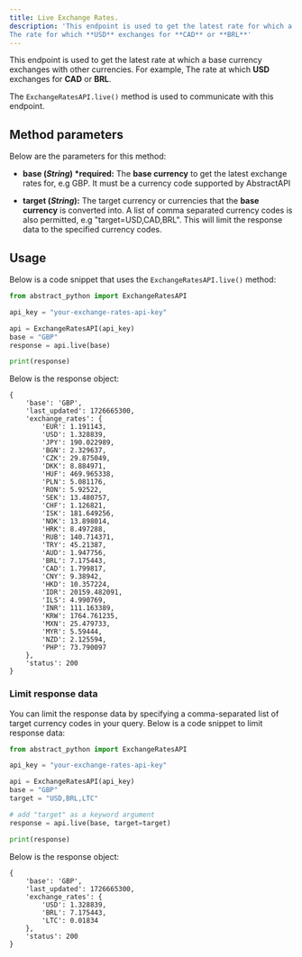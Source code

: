```yaml
---
title: Live Exchange Rates.
description: 'This endpoint is used to get the latest rate for which a base currency exchanges with other currencies. For example,
The rate for which **USD** exchanges for **CAD** or **BRL**'
---
```


This endpoint is used to get the latest rate at which a base currency exchanges with other currencies. For example,
The rate at which **USD** exchanges for **CAD** or **BRL**.

The `ExchangeRatesAPI.live()` method is used to communicate with this endpoint.

## Method parameters

Below are the parameters for this method:

- **base (_String_) \*required:** The **base currency** to get the latest exchange rates for, e.g GBP.
  It must be a currency code supported by AbstractAPI

- **target (_String_):** The target currency or currencies that the **base currency** is converted
  into. A list of comma separated currency codes is also permitted, e.g
  "target=USD,CAD,BRL". This will limit the response data to the specified
  currency codes.

## Usage

Below is a code snippet that uses the `ExchangeRatesAPI.live()` method:

```python
from abstract_python import ExchangeRatesAPI

api_key = "your-exchange-rates-api-key"

api = ExchangeRatesAPI(api_key)
base = "GBP"
response = api.live(base)

print(response)

```

Below is the response object:

```
{
    'base': 'GBP',
    'last_updated': 1726665300,
    'exchange_rates': {
        'EUR': 1.191143,
        'USD': 1.328839,
        'JPY': 190.022989,
        'BGN': 2.329637,
        'CZK': 29.875049,
        'DKK': 8.884971,
        'HUF': 469.965338,
        'PLN': 5.081176,
        'RON': 5.92522,
        'SEK': 13.480757,
        'CHF': 1.126821,
        'ISK': 181.649256,
        'NOK': 13.898014,
        'HRK': 8.497288,
        'RUB': 140.714371,
        'TRY': 45.21387,
        'AUD': 1.947756,
        'BRL': 7.175443,
        'CAD': 1.799817,
        'CNY': 9.38942,
        'HKD': 10.357224,
        'IDR': 20159.482091,
        'ILS': 4.990769,
        'INR': 111.163389,
        'KRW': 1764.761235,
        'MXN': 25.479733,
        'MYR': 5.59444,
        'NZD': 2.125594,
        'PHP': 73.790097
    },
    'status': 200
}
```

### Limit response data

You can limit the response data by specifying a comma-separated list of target currency codes in your query. Below is a code snippet to limit response data:

```python
from abstract_python import ExchangeRatesAPI

api_key = "your-exchange-rates-api-key"

api = ExchangeRatesAPI(api_key)
base = "GBP"
target = "USD,BRL,LTC"

# add "target" as a keyword argument
response = api.live(base, target=target)

print(response)

```

Below is the response object:

```
{
    'base': 'GBP',
    'last_updated': 1726665300,
    'exchange_rates': {
        'USD': 1.328839,
        'BRL': 7.175443,
        'LTC': 0.01834
    },
    'status': 200
}
```
